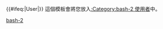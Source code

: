 {{User language-2|bash|这个用户能'''[[:Category:bash-2　使用者|一般地]]'''編寫'''[[:Category:Bash 使用者|Bash]]'''腳本。|Bash}}<includeonly>{{#ifeq:{{NAMESPACE}}|User|[[Category:维基程序员|{{PAGENAME}}]]}}</includeonly><noinclude>{{clear}}
這個模板會將您放入[[:Category:bash-2 使用者]]中。
{{Complang|bash}}
[[Category:bash-2 使用者| ]]
[[Category:程式用戶框模板|bash-2]]</noinclude>